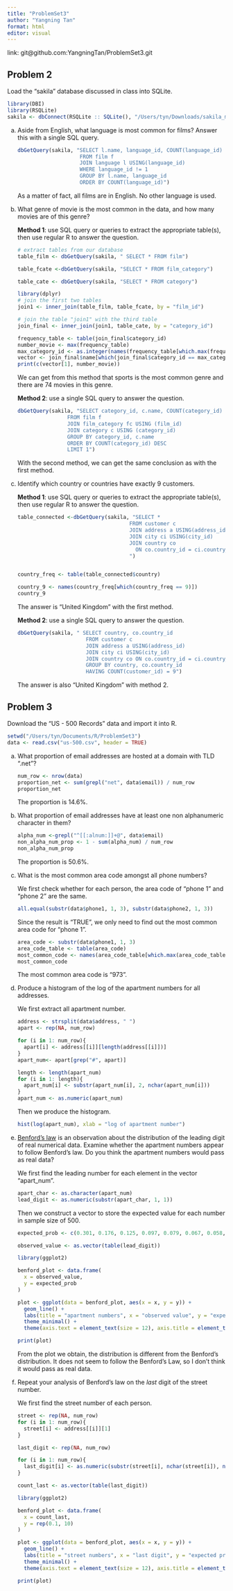 ```yaml
---
title: "ProblemSet3"
author: "Yangning Tan"
format: html
editor: visual
---
```


link: git\@github.com:YangningTan/ProblemSet3.git

## Problem 2

Load the "sakila" database discussed in class into SQLite.

```r
library(DBI)
library(RSQLite)
sakila <- dbConnect(RSQLite :: SQLite(), "/Users/tyn/Downloads/sakila_master.db")
```

a.  Aside from English, what language is most common for films? Answer this with a single SQL query.

    ```r
    dbGetQuery(sakila, "SELECT l.name, language_id, COUNT(language_id)
                        FROM film f
                        JOIN language l USING(language_id)
                        WHERE language_id != 1
                        GROUP BY l.name, language_id
                        ORDER BY COUNT(language_id)")
    ```

    As a matter of fact, all films are in English. No other language is used.

b.  What genre of movie is the most common in the data, and how many movies are of this genre?

    **Method 1**: use SQL query or queries to extract the appropriate table(s), then use regular R to answer the question.

    ```r
    # extract tables from our database
    table_film <- dbGetQuery(sakila, " SELECT * FROM film")

    table_fcate <-dbGetQuery(sakila, "SELECT * FROM film_category")

    table_cate <- dbGetQuery(sakila, "SELECT * FROM category")
    ```

    ```r
    library(dplyr)
    # join the first two tables
    join1 <- inner_join(table_film, table_fcate, by = "film_id")

    # join the table "join1" with the third table
    join_final <- inner_join(join1, table_cate, by = "category_id")
    ```

    ```r
    frequency_table <- table(join_final$category_id)
    number_movie <- max(frequency_table)
    max_category_id <- as.integer(names(frequency_table[which.max(frequency_table)]))
    vector <- join_final$name[which(join_final$category_id == max_category_id)]
    print(c(vector[1], number_movie))
    ```

    We can get from this method that sports is the most common genre and there are 74 movies in this genre.

    **Method 2**: use a single SQL query to answer the question.

    ```r
    dbGetQuery(sakila, "SELECT category_id, c.name, COUNT(category_id)
                    FROM film f
                    JOIN film_category fc USING (film_id)
                    JOIN category c USING (category_id)
                    GROUP BY category_id, c.name
                    ORDER BY COUNT(category_id) DESC
                    LIMIT 1")
    ```

    With the second method, we can get the same conclusion as with the first method.

c.  Identify which country or countries have exactly 9 customers.

    **Method 1**: use SQL query or queries to extract the appropriate table(s), then use regular R to answer the question.

    ```r
    table_connected <-dbGetQuery(sakila, "SELECT *
                                        FROM customer c
                                        JOIN address a USING(address_id)
                                        JOIN city ci USING(city_id)
                                        JOIN country co 
                                          ON co.country_id = ci.country_id
                                        ")


    country_freq <- table(table_connected$country)

    country_9 <- names(country_freq[which(country_freq == 9)])
    country_9
    ```

    The answer is "United Kingdom" with the first method.

    **Method 2**: use a single SQL query to answer the question.

    ```r
    dbGetQuery(sakila, " SELECT country, co.country_id
                          FROM customer c
                          JOIN address a USING(address_id)
                          JOIN city ci USING(city_id)
                          JOIN country co ON co.country_id = ci.country_id
                          GROUP BY country, co.country_id
                          HAVING COUNT(customer_id) = 9")
    ```

    The answer is also "United Kingdom" with method 2.

## Problem 3

Download the "US - 500 Records" data and import it into R. 

```r
setwd("/Users/tyn/Documents/R/ProblemSet3")
data <- read.csv("us-500.csv", header = TRUE)
```

a.  What proportion of email addresses are hosted at a domain with TLD ".net"?

    ```r
    num_row <- nrow(data)
    proportion_net <- sum(grepl("net", data$email)) / num_row
    proportion_net
    ```

    The proportion is $14.6\%$.

b.  What proportion of email addresses have at least one non alphanumeric character in them? 

    ```r
    alpha_num <-grepl("^[[:alnum:]]+@", data$email)
    non_alpha_num_prop <- 1 - sum(alpha_num) / num_row
    non_alpha_num_prop
    ```

    The proportion is $50.6\%$.

c.  What is the most common area code amongst all phone numbers?

    We first check whether for each person, the area code of "phone 1" and "phone 2" are the same.

    ```r
    all.equal(substr(data$phone1, 1, 3), substr(data$phone2, 1, 3))
    ```

    Since the result is "TRUE", we only need to find out the most common area code for "phone 1".

    ```r
    area_code <- substr(data$phone1, 1, 3)
    area_code_table <- table(area_code)
    most_common_code <- names(area_code_table[which.max(area_code_table)])
    most_common_code
    ```

    The most common area code is "973".

d.  Produce a histogram of the log of the apartment numbers for all addresses.

    We first extract all apartment number.

    ```r
    address <- strsplit(data$address, " ")
    apart <- rep(NA, num_row)

    for (i in 1: num_row){
      apart[i] <- address[[i]][length(address[[i]])]
    }
    apart_num<- apart[grep("#", apart)]

    length <- length(apart_num)
    for (i in 1: length){
      apart_num[i] <- substr(apart_num[i], 2, nchar(apart_num[i]))
    }
    apart_num <- as.numeric(apart_num)
    ```

    Then we produce the histogram.

    ```r
    hist(log(apart_num), xlab = "log of apartment number")
    ```

e.  [Benford's law](https://en.wikipedia.org/wiki/Benford's_law) is an observation about the distribution of the leading digit of real numerical data. Examine whether the apartment numbers appear to follow Benford's law. Do you think the apartment numbers would pass as real data?

    We first find the leading number for each element in the vector "apart_num".

    ```r
    apart_char <- as.character(apart_num)
    lead_digit <- as.numeric(substr(apart_char, 1, 1))
    ```

    Then we construct a vector to store the expected value for each number in sample size of 500.

    ```r
    expected_prob <- c(0.301, 0.176, 0.125, 0.097, 0.079, 0.067, 0.058, 0.051, 0.046)

    observed_value <- as.vector(table(lead_digit))
    ```

    ```r
    library(ggplot2)

    benford_plot <- data.frame(
      x = observed_value,
      y = expected_prob
    )

    plot <- ggplot(data = benford_plot, aes(x = x, y = y)) +
      geom_line() +
      labs(title = "apartment numbers", x = "observed value", y = "expected probability") +
      theme_minimal() +
      theme(axis.text = element_text(size = 12), axis.title = element_text(size = 14))

    print(plot)
    ```

    From the plot we obtain, the distribution is different from the Benford's distribution. It does not seem to follow the Benford's Law, so I don't think it would pass as real data.

f.  Repeat your analysis of Benford's law on the *last* digit of the street number.

    We first find the street number of each person.

    ```r
    street <- rep(NA, num_row)
    for (i in 1: num_row){
      street[i] <- address[[i]][1]
    }

    last_digit <- rep(NA, num_row)

    for (i in 1: num_row){
      last_digit[i] <- as.numeric(substr(street[i], nchar(street[i]), nchar(street[i])))
    }
    ```

    ```r
    count_last <- as.vector(table(last_digit))

    library(ggplot2)

    benford_plot <- data.frame(
      x = count_last,
      y = rep(0.1, 10)
    )

    plot <- ggplot(data = benford_plot, aes(x = x, y = y)) +
      geom_line() +
      labs(title = "street numbers", x = "last digit", y = "expected probability") +
      theme_minimal() +
      theme(axis.text = element_text(size = 12), axis.title = element_text(size = 14))

    print(plot)
    ```
